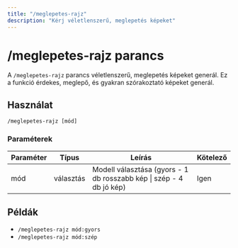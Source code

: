 ```yaml
---
title: "/meglepetes-rajz"
description: "Kérj véletlenszerű, meglepetés képeket"
---
```


# /meglepetes-rajz parancs

A `/meglepetes-rajz` parancs véletlenszerű, meglepetés képeket generál. Ez a funkció érdekes, meglepő, és gyakran szórakoztató képeket generál.

## Használat

```
/meglepetes-rajz [mód]
```

### Paraméterek

| Paraméter | Típus     | Leírás                                                              | Kötelező |
| --------- | --------- | ------------------------------------------------------------------- | -------- |
| mód       | választás | Modell választása (gyors - 1 db rosszabb kép \| szép - 4 db jó kép) | Igen     |

## Példák

- `/meglepetes-rajz mód:gyors`
- `/meglepetes-rajz mód:szép`